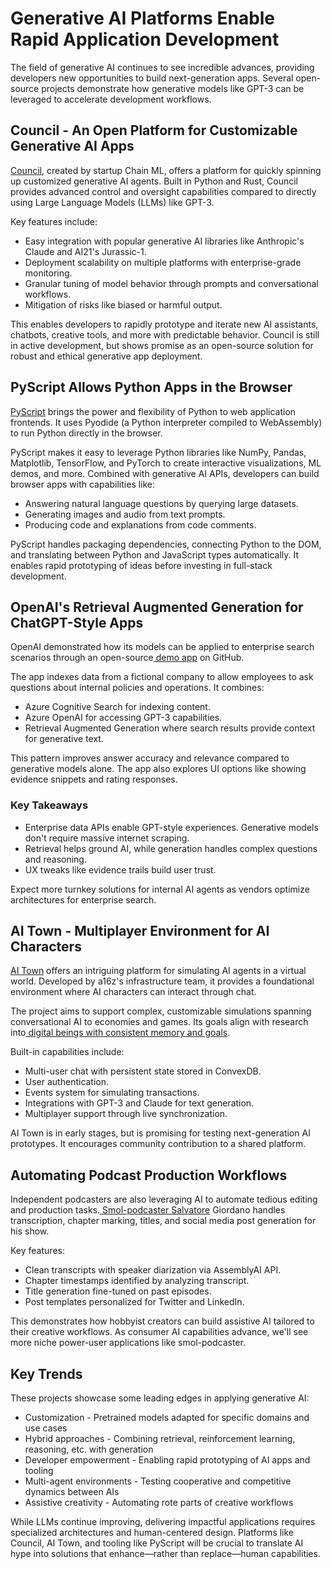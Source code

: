 # **Generative AI Platforms Enable Rapid Application Development**

The field of generative AI continues to see incredible advances, providing developers new opportunities to build next-generation apps. Several open-source projects demonstrate how generative models like GPT-3 can be leveraged to accelerate development workflows.

## **Council - An Open Platform for Customizable Generative AI Apps**

[Council](https://github.com/chain-ml/council), created by startup Chain ML, offers a platform for quickly spinning up customized generative AI agents. Built in Python and Rust, Council provides advanced control and oversight capabilities compared to directly using Large Language Models (LLMs) like GPT-3.

Key features include:

* Easy integration with popular generative AI libraries like Anthropic's Claude and AI21's Jurassic-1.
* Deployment scalability on multiple platforms with enterprise-grade monitoring.
* Granular tuning of model behavior through prompts and conversational workflows.
* Mitigation of risks like biased or harmful output.

This enables developers to rapidly prototype and iterate new AI assistants, chatbots, creative tools, and more with predictable behavior. Council is still in active development, but shows promise as an open-source solution for robust and ethical generative app deployment.


## **PyScript Allows Python Apps in the Browser**

[PyScript](https://github.com/pyscript/pyscript) brings the power and flexibility of Python to web application frontends. It uses Pyodide (a Python interpreter compiled to WebAssembly) to run Python directly in the browser.

PyScript makes it easy to leverage Python libraries like NumPy, Pandas, Matplotlib, TensorFlow, and PyTorch to create interactive visualizations, ML demos, and more. Combined with generative AI APIs, developers can build browser apps with capabilities like:

* Answering natural language questions by querying large datasets.
* Generating images and audio from text prompts.
* Producing code and explanations from code comments.

PyScript handles packaging dependencies, connecting Python to the DOM, and translating between Python and JavaScript types automatically. It enables rapid prototyping of ideas before investing in full-stack development.


## **OpenAI's Retrieval Augmented Generation for ChatGPT-Style Apps**

OpenAI demonstrated how its models can be applied to enterprise search scenarios through an open-source[ demo app](https://github.com/Azure-Samples/azure-search-openai-demo) on GitHub.

The app indexes data from a fictional company to allow employees to ask questions about internal policies and operations. It combines:



* Azure Cognitive Search for indexing content.
* Azure OpenAI for accessing GPT-3 capabilities.
* Retrieval Augmented Generation where search results provide context for generative text.

This pattern improves answer accuracy and relevance compared to generative models alone. The app also explores UI options like showing evidence snippets and rating responses.


### Key Takeaways

* Enterprise data APIs enable GPT-style experiences. Generative models don't require massive internet scraping.
* Retrieval helps ground AI, while generation handles complex questions and reasoning.
* UX tweaks like evidence trails build user trust.

Expect more turnkey solutions for internal AI agents as vendors optimize architectures for enterprise search.


## **AI Town - Multiplayer Environment for AI Characters**

[AI Town](https://github.com/a16z-infra/ai-town) offers an intriguing platform for simulating AI agents in a virtual world. Developed by a16z's infrastructure team, it provides a foundational environment where AI characters can interact through chat.

The project aims to support complex, customizable simulations spanning conversational AI to economies and games. Its goals align with research into[ digital beings with consistent memory and goals](https://arxiv.org/abs/2206.05950).

Built-in capabilities include:

* Multi-user chat with persistent state stored in ConvexDB.
* User authentication.
* Events system for simulating transactions.
* Integrations with GPT-3 and Claude for text generation.
* Multiplayer support through live synchronization.

AI Town is in early stages, but is promising for testing next-generation AI prototypes. It encourages community contribution to a shared platform.


## **Automating Podcast Production Workflows**

Independent podcasters are also leveraging AI to automate tedious editing and production tasks.[ Smol-podcaster Salvatore](https://github.com/FanaHOVA/smol-podcaster) Giordano handles transcription, chapter marking, titles, and social media post generation for his show.

Key features:

* Clean transcripts with speaker diarization via AssemblyAI API.
* Chapter timestamps identified by analyzing transcript.
* Title generation fine-tuned on past episodes.
* Post templates personalized for Twitter and LinkedIn.

This demonstrates how hobbyist creators can build assistive AI tailored to their creative workflows. As consumer AI capabilities advance, we'll see more niche power-user applications like smol-podcaster.

## **Key Trends**

These projects showcase some leading edges in applying generative AI:

* Customization - Pretrained models adapted for specific domains and use cases
* Hybrid approaches - Combining retrieval, reinforcement learning, reasoning, etc. with generation
* Developer empowerment - Enabling rapid prototyping of AI apps and tooling
* Multi-agent environments - Testing cooperative and competitive dynamics between AIs
* Assistive creativity - Automating rote parts of creative workflows

While LLMs continue improving, delivering impactful applications requires specialized architectures and human-centered design. Platforms like Council, AI Town, and tooling like PyScript will be crucial to translate AI hype into solutions that enhance—rather than replace—human capabilities.
